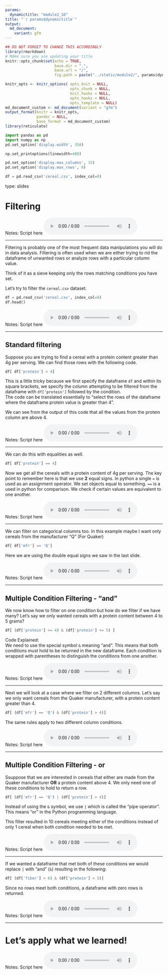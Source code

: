 ```yaml
---
params:
  dynamictitle: "module2_16"
title: "`r params$dynamictitle`"
output: 
  md_document:
    variant: gfm
---
```



```r
## DO NOT FORGET TO CHANGE THIS ACCORDINGLY 
library(rmarkdown)
# MAke sure you are updating your title 
knitr::opts_chunk$set(echo = TRUE,
                      base.dir = ".", 
                      base.url = "/",
                      fig.path = paste("../static/module2/", params$dynamictitle,"/", sep = ""))

knitr_opts <- knitr_options( opts_knit = NULL,
                             opts_chunk = NULL,
                             knit_hooks = NULL,
                             opts_hooks = NULL,
                             opts_template = NULL)
md_document_custom <- md_document(variant = "gfm")
output_format(knitr = knitr_opts,
              pandoc = NULL,
              base_format = md_document_custom)
library(reticulate)

```


```python
import pandas as pd
import numpy as np
pd.set_option('display.width', 350)

np.set_printoptions(linewidth=400)

pd.set_option('display.max_columns', 15)
pd.set_option('display.max_rows', 8)

df = pd.read_csv('cereal.csv', index_col=0)
```


type: slides

# Filtering 

Notes: Script here
<html>
<audio controls >
  <source src="placeholder_audio.mp3" />
</audio></html>

---

Filtering is probably one of the most frequent data manipulations you will do in data analysis.  Filtering is often used when we are either trying to rid the dataframe of unwanted rows or analyze rows with a particular column value. 

Think of it as a sieve keeping only the rows matching conditions you have set. 

Let's try to filter the `cereal.csv` dataset.


```python
df = pd.read_csv('cereal.csv', index_col=0)
df.head()
```


Notes: Script here
<html>
<audio controls >
  <source src="placeholder_audio.mp3" />
</audio></html>

---

## Standard filtering 

Suppose you are trying to find a cereal with a protein content greater than 4g per serving.  We can find those rows with the following code.  

```python
df[ df['protein'] > 4]
```

This is a little tricky because we first specify the dataframe `df` and within its square brackets, we specify the column attempting to be filtered from the dataframe with `df['protein']` followed by the condition.    
The code can be translated essentially to "select the rows of the dataframe where the dataframe protein value is greater than 4". 

We can see from the output of this code that all the values from the protein column are above 4. 

Notes: Script here
<html>
<audio controls >
  <source src="placeholder_audio.mp3" />
</audio></html>

---

We can do this with equalities as well. 

```python
df[ df['protein'] == 4]
```

Now we get all the cereals with a protein content of 4g per serving.  The key point to remember here is that we use **2** equal signs.
In python a single `=` is used as an assignment operator. We set objects equal to something. 
`==` is a used in python for comparison. We check if certain values are equivalent to one another. 

Notes: Script here
<html>
<audio controls >
  <source src="placeholder_audio.mp3" />
</audio></html>

---

We can filter on categorical columns too.  In this example maybe I want only cereals from the manufacturer "Q" (For Quaker)

```python
df[ df['mfr'] == 'Q']
```

Here we are using the double equal signs we saw in the last slide. 

Notes: Script here
<html>
<audio controls >
  <source src="placeholder_audio.mp3" />
</audio></html>

---

##  Multiple Condition Filtering - "and"

We now know how to filter on one condition but how do we filter if we have many? 
Let's say we only wanted cereals with a protein content between 4 to 5 grams?

```python
df[ (df['protein'] >= 4) & (df['protein'] <= 5) ]
```


Code Explained:     
We need to use the special symbol `&` meaning "and".  This means that both conditions must hold to be returned in the new dataframe. 
Each condition is wrapped with parentheses to distinguish the conditions from one another. 

Notes: Script here
<html>
<audio controls >
  <source src="placeholder_audio.mp3" />
</audio></html>

---

Next we will look at a case where we filter on 2 different columns.  Let's say we only want cereals from the Quaker manufacturer, with a protein content greater than 4. 

```python
df[ (df['mfr'] == 'Q') & (df['protein'] > 4)]
```

The same rules apply to two different column conditions. 

Notes: Script here
<html>
<audio controls >
  <source src="placeholder_audio.mp3" />
</audio></html>

---

##  Multiple Condition Filtering - or

Ssuppose that we are interested in cereals that either are made from the Quaker manufacturer **OR** a protein content above 4.  We only need one of these conditions to hold to return a row. 

```python
df[ (df['mfr'] == 'Q') | (df['protein'] > 4)]
```

Instead of using the ` & ` symbol, we use ` | ` which is called the "pipe operator".  This means "or" in the Python programming language. 

This filter resulted in 10 cereals meeting either of the conditions instead of only 1 cereal when both condition needed to be met. 

Notes: Script here
<html>
<audio controls >
  <source src="placeholder_audio.mp3" />
</audio></html>

---

If we wanted a dataframe that met both of these conditions we would replace `|` with  "and" (`&`) resulting in the following:

```python
df[ (df['fiber'] > 6) & (df['protein'] > 5)]
```

Since no rows meet both conditions, a dataframe with zero rows is returned. 

Notes: Script here
<html>
<audio controls >
  <source src="placeholder_audio.mp3" />
</audio></html>

---

# Let’s apply what we learned!

Notes: Script here
<html>
<audio controls >
  <source src="placeholder_audio.mp3" />
</audio></html>
